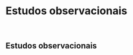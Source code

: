 # **Estudos observacionais** {#estudos-observacionais-cap}

<br>

## Estudos observacionais {#observacionais}

<br>
